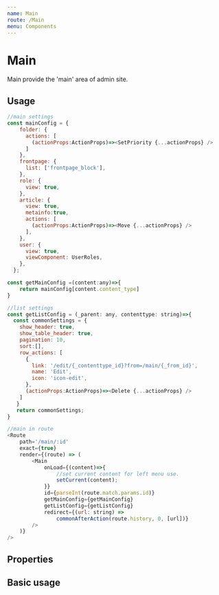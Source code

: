```yaml
---
name: Main
route: /Main
menu: Components
---
```



# Main

Main provide the 'main' area of admin site.

## Usage
```js
//main settings
const mainConfig = {
    folder: {
      actions: [
        (actionProps:ActionProps)=><SetPriority {...actionProps} />
      ]
    },
    frontpage: {
      list: ['frontpage_block'],
    },  
    role: {
      view: true,
    },
    article: {
      view: true,
      metainfo:true,
      actions: [      
        (actionProps:ActionProps)=><Move {...actionProps} />
      ],
    },
    user: {
      view: true,
      viewComponent: UserRoles,    
    },
  };

const getMainConfig =(content:any)=>{
    return mainConfig[content.content_type]
}

//list settings
const getListConfig = (_parent: any, contenttype: string)=>{
  const commonSettings = {
    show_header: true,
    show_table_header: true,
    pagination: 10,
    sort:[],
    row_actions: [
      {
        link: '/edit/{_contenttype_id}?from=/main/{_from_id}',
        name: 'Edit',
        icon: 'icon-edit',
      },
      (actionProps:ActionProps)=><Delete {...actionProps} />
    ]
   }
   return commonSettings;
}

//main in route
<Route
    path='/main/:id'
    exact={true}
    render={(route) => (
        <Main
            onLoad={(content)=>{     
                //set current content for left menu use.           
                setCurrent(content);
            }}										    
            id={parseInt(route.match.params.id)}
            getMainConfig={getMainConfig}
            getListConfig={getListConfig}
            redirect={(url: string) =>
                commonAfterAction(route.history, 0, [url])}
        />
    )}
/>

```

## Properties
<Props table={true} isToggle={true} of={Main} />

## Basic usage

<Playground>
   <Main />
</Playground>
